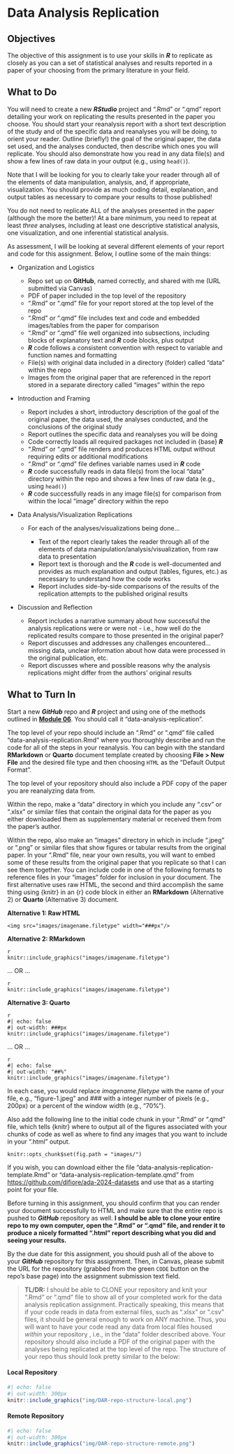 # Data Analysis Replication {.unnumbered}

## Objectives {.unnumbered}

The objective of this assignment is to use your skills in ***R*** to replicate as closely as you can a set of statistical analyses and results reported in a paper of your choosing from the primary literature in your field.

## What to Do {.unnumbered}

You will need to create a new ***RStudio*** project and ".Rmd" or ".qmd" report detailing your work on replicating the results presented in the paper you choose. You should start your reanalysis report with a short text description of the study and of the specific data and reanalyses you will be doing, to orient your reader. Outline (briefly!) the goal of the original paper, the data set used, and the analyses conducted, then describe which ones you will replicate. You should also demonstrate how you read in any data file(s) and show a few lines of raw data in your output (e.g., using `head()`).

Note that I will be looking for you to clearly take your reader through all of the elements of data manipulation, analysis, and, if appropriate, visualization. You should provide as much coding detail, explanation, and output tables as necessary to compare your results to those published!

You do not need to replicate ALL of the analyses presented in the paper (although the more the better)! At a bare minimum, you need to repeat at least *three* analyses, including at least one descriptive statistical analysis, one visualization, and one inferential statistical analysis.

As assessment, I will be looking at several different elements of your report and code for this assignment. Below, I outline some of the main things:

- Organization and Logistics

    - Repo set up on **GitHub**, named correctly, and shared with me (URL submitted via Canvas)
    - PDF of paper included in the top level of the repository
    - ".Rmd" or ".qmd" file for your report stored at the top level of the repo
    - ".Rmd" or ".qmd" file includes text and code and embedded images/tables from the paper for comparison
    - ".Rmd" or ".qmd" file well organized into subsections, including blocks of explanatory text and ***R*** code blocks, plus output
    - ***R*** code follows a consistent convention with respect to variable and function names and formatting
    - File(s) with original data included in a directory (folder) called "data" within the repo
    - Images from the original paper that are referenced in the report stored in a separate directory called "images" within the repo

- Introduction and Framing

    - Report includes a short, introductory description of the goal of the original paper, the data used, the analyses conducted, and the conclusions of the original study
    - Report outlines the specific data and reanalyses you will be doing
    - Code correctly loads all required packages not included in {base} ***R***
    - ".Rmd" or ".qmd" file renders and produces HTML output without requiring edits or additional modifications
    - ".Rmd" or ".qmd" file defines variable names used in ***R*** code
    - ***R*** code successfully reads in data file(s) from the local "data" directory within the repo and shows a few lines of raw data (e.g., using `head()`)
    - ***R*** code successfully reads in any image file(s) for comparison from within the local "image" directory within the repo

- Data Analysis/Visualization Replications

    - For each of the analyses/visualizations being done...

        - Text of the report clearly takes the reader through all of the elements of data manipulation/analysis/visualization, from raw data to presentation
        - Report text is thorough and the ***R*** code is well-documented and provides as much explanation and output (tables, figures, etc.) as necessary to understand how the code works
        - Report includes side-by-side comparisons of the results of the replication attempts to the published original results

- Discussion and Reflection

    - Report includes a narrative summary about how successful the analysis replications were or were not - i.e., how well do the replicated results compare to those presented in the original paper?
    - Report discusses and addresses any challenges encountered... missing data, unclear information about how data were processed in the original publication, etc.
    - Report discusses where and possible reasons why the analysis replications might differ from the authors' original results

## What to Turn In {.unnumbered}

Start a new ***GitHub*** repo and ***R*** project and using one of the methods outlined in [**Module 06**](#module-06). You should call it "data-analysis-replication".

The top level of your repo should include an ".Rmd" or ".qmd" file called "data-analysis-replication.Rmd" where you thoroughly describe and run the code for all of the steps in your reanalysis. You can begin with the standard **RMarkdown** or **Quarto** document template created by choosing **File \> New File** and the desired file type and then choosing `HTML` as the "Default Output Format".

The top level of your repository should also include a PDF copy of the paper you are reanalyzing data from.

Within the repo, make a "data" directory in which you include any ".csv" or ".xlsx" or similar files that contain the original data for the paper as you either downloaded them as supplementary material or received them from the paper's author.

Within the repo, also make an "images" directory in which in include ".jpeg" or ".png" or similar files that show figures or tabular results from the original paper. In your ".Rmd" file, near your own results, you will want to embed some of these results from the original paper that you replicate so that I can see them together. You can include code in one of the following formats to reference files in your "images" folder for inclusion in your document. The first alternative uses raw HTML, the second and third accomplish the same thing using {knitr} in an {r} code block in either an **RMarkdown** (Alternative 2) or **Quarto** (Alternative 3) document.

**Alternative 1: Raw HTML**

```
<img src="images/imagename.filetype" width="###px"/>
```

**Alternative 2: RMarkdown**

```
{r echo=FALSE, width="###px"}
knitr::include_graphics("images/imagename.filetype")
```

... OR ...

```
{r echo=FALSE, out.width="##%"}
knitr::include_graphics("images/imagename.filetype")
```

**Alternative 3: Quarto**

```
{r}
#| echo: false
#| out-width: ###px
knitr::include_graphics("images/imagename.filetype")
```

... OR ...

```
{r}
#| echo: false
#| out-width: "##%"
knitr::include_graphics("images/imagename.filetype")
```

In each case, you would replace *imagename.filetype* with the name of your file, e.g., "figure-1.jpeg" and *\#\#\#* with a integer number of pixels (e.g., 200px) or a percent of the window width (e.g., "70%").

Also add the following line to the initial code chunk in your ".Rmd" or ".qmd" file, which tells {knitr} where to output all of the figures associated with your chunks of code as well as where to find any images that you want to include in your ".html" output.


`knitr::opts_chunk$set(fig.path = "images/")`

If you wish, you can download either the file "data-analysis-replication-template.Rmd" or "data-analysis-replication-template.qmd" from <https://github.com/difiore/ada-2024-datasets> and use that as a starting point for your file.

Before turning in this assignment, you should confirm that you can render your document successfully to HTML and make sure that the entire repo is pushed to ***GitHub*** repository as well. **I should be able to clone your entire repo to my own computer, open the ".Rmd" or ".qmd" file, and render it to produce a nicely formatted ".html" report describing what you did and seeing your results.**

By the due date for this assignment, you should push all of the above to your ***GitHub*** repository for this assignment. Then, in Canvas, please submit the URL for the repository (grabbed from the green `CODE` button on the repo's base page) into the assignment submission text field.

> **TL/DR:** I should be able to CLONE your repository and knit your ".Rmd" or ".qmd" file to show all of your completed work for the data analysis replication assignment. Practically speaking, this means that if your code reads in data from external files, such as ".xlsx" or ".csv" files, it should be general enough to work on ANY machine. Thus, you will want to have your code read any data from local files housed *within* your repository , i.e., in the "data" folder described above. Your repository should also include a PDF of the original paper with the analyses being replicated at the top level of the repo. The structure of your repo thus should look pretty similar to the below:

#### Local Repository {.unnumbered}

```r
#| echo: false
#| out-width: 300px
knitr::include_graphics("img/DAR-repo-structure-local.png")
```

#### Remote Repository {.unnumbered}

```r
#| echo: false
#| out-width: 300px
knitr::include_graphics("img/DAR-repo-structure-remote.png")
```
